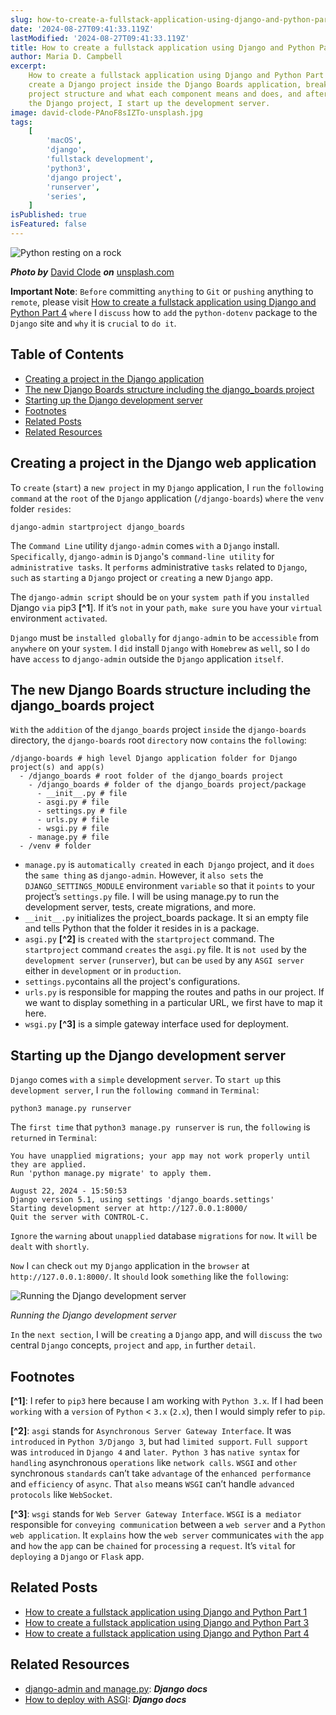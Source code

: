 ```yaml
---
slug: how-to-create-a-fullstack-application-using-django-and-python-part-2
date: '2024-08-27T09:41:33.119Z'
lastModified: '2024-08-27T09:41:33.119Z'
title: How to create a fullstack application using Django and Python Part 2
author: Maria D. Campbell
excerpt:
    How to create a fullstack application using Django and Python Part 2. I
    create a Django project inside the Django Boards application, break down the
    project structure and what each component means and does, and after creating
    the Django project, I start up the development server.
image: david-clode-PAnoF8sIZTo-unsplash.jpg
tags:
    [
        'macOS',
        'django',
        'fullstack development',
        'python3',
        'django project',
        'runserver',
        'series',
    ]
isPublished: true
isFeatured: false
---
```


![Python resting on a rock](david-clode-PAnoF8sIZTo-unsplash.jpg)

**_Photo by_** [David Clode](https://unsplash.com/@davidclode) **_on_**
[unsplash.com](https://unsplash.com/photos/a-close-up-of-a-snake-on-a-rock-PAnoF8sIZTo)

**Important Note**: `Before` committing `anything` to `Git` or `pushing`
anything to `remote`, please visit
[How to create a fullstack application using Django and Python Part 4](http://localhost:3000/blog/how-to-create-a-fullstack-application-using-django-and-python-part-4)
`where` I `discuss` how to `add` the `python-dotenv` package to the `Django`
site and `why` it is `crucial` to `do it`.

## Table of Contents

-   [Creating a project in the Django application](#creating-a-project-in-the-django-application)
-   [The new Django Boards structure including the django_boards project](#the-new-django-boards-structure-including-the-django-boards-project)
-   [Starting up the Django development server](#starting-up-the-django-development-server)
-   [Footnotes](#footnotes)
-   [Related Posts](#related-posts)
-   [Related Resources](#related-resources)

## Creating a project in the Django web application

To `create` (`start`) a `new project` in my `Django` application, I `run` the
`following command` at the `root` of the `Django` application (`/django-boards`)
`where` the `venv` folder `resides`:

```shell
django-admin startproject django_boards
```

The `Command Line` utility `django-admin` comes `with` a `Django` install.
`Specifically`, `django-admin` is `Django`'s `command-line utility` for
`administrative tasks`. It `performs` administrative `tasks` related to
`Django`, `such` as `starting` a `Django` project or `creating` a new `Django`
app.

The `django-admin script` should be `on` your `system path` if you `installed`
Django `via` pip3 **[^1**]. If it’s `not` in your `path`, `make sure` you `have`
your `virtual` environment `activated`.

`Django` must be `installed globally` for `django-admin` to be `accessible` from
`anywhere` on your `system`. I `did` install `Django` with `Homebrew` as `well`,
so I `do` have `access` to `django-admin` outside the `Django` application
`itself`.

## The new Django Boards structure including the django_boards project

`With` the `addition` of the `django_boards` project `inside` the
`django-boards` directory, the `django-boards` root `directory` now `contains`
the `following`:

```shell
/django-boards # high level Django application folder for Django project(s) and app(s)
  - /django_boards # root folder of the django_boards project
    - /django_boards # folder of the django_boards project/package
      - __init__.py # file
      - asgi.py # file
      - settings.py # file
      - urls.py # file
      - wsgi.py # file
    - manage.py # file
  - /venv # folder
```

-   `manage.py` is `automatically created` in each` Django` project, and it
    `does` the `same thing` as `django-admin`. However, it `also sets` the
    `DJANGO_SETTINGS_MODULE` environment `variable` so that it `points` to your
    project’s `settings.py` file. I will be using manage.py to run the
    development server, tests, create migrations, and more.
-   `__init__.py` initializes the project_boards package. It si an empty file
    and tells Python that the folder it resides in is a package.
-   `asgi.py` **[^2]** is `created` with the `startproject` command. The
    `startproject` command `creates` the `asgi.py` file. It is `not used` by the
    `development server` (`runserver`), but `can` be `used` by any `ASGI server`
    either in `development` or in `production`.
-   `settings.py`contains all the project's configurations.
-   `urls.py` is responsible for mapping the routes and paths in our project. If
    we want to display something in a particular URL, we first have to map it
    here.
-   `wsgi.py` **[^3]** is a simple gateway interface used for deployment.

## Starting up the Django development server

`Django` comes `with` a `simple` development `server`. To `start up` this
`development server`, I `run` the `following command` in `Terminal`:

```shell
python3 manage.py runserver
```

The `first time` that `python3 manage.py runserver` is `run`, the `following` is
`returned` in `Terminal`:

```shell
You have unapplied migrations; your app may not work properly until they are applied.
Run 'python manage.py migrate' to apply them.

August 22, 2024 - 15:50:53
Django version 5.1, using settings 'django_boards.settings'
Starting development server at http://127.0.0.1:8000/
Quit the server with CONTROL-C.
```

`Ignore` the `warning` about `unapplied` database `migrations` for `now`. It
`will` be `dealt` with `shortly`.

`Now` I `can` check `out` my `Django` application in the `browser` at
`http://127.0.0.1:8000/`. It `should` look `something` like the `following`:

![Running the Django  development server](runserver.png)

_Running the Django development server_

`In` the `next section`, I will be `creating` a `Django` app, and will `discuss`
the `two` central `Django` concepts, `project` and `app`, `in` further `detail`.

## Footnotes

**[^1]**: I refer to `pip3` here because I am working with `Python 3.x`. If I
had been `working` with a `version` of `Python` < `3.x` (`2.x`), then I would
simply refer to `pip`.

**[^2]**: `asgi` stands for `Asynchronous Server Gateway Interface`. It was
`introduced` in `Python 3/Django 3`, but had `limited support`. `Full support`
was `introduced` in `Django 4` and `later`.` Python 3` has `native syntax` for
`handling` asynchronous `operations` like `network calls`. `WSGI` and `other`
synchronous `standards` can’t take `advantage` of the `enhanced performance` and
`efficiency` of `async`. That `also` means `WSGI` can’t handle
`advanced protocols` like `WebSocket`.

**[^3]**: `wsgi` stands for `Web Server Gateway Interface`. `WSGI` is
a` mediator` responsible for `conveying communication` between a `web server`
and a `Python web application`. It `explains` how the `web server` communicates
`with` the `app` and `how` the `app` can be `chained` for `processing` a
`request`. It’s `vital` for `deploying` a `Django` or `Flask` app.

## Related Posts

-   [How to create a fullstack application using Django and Python Part 1](/blog/how-to-create-a-fullstack-application-using-django-and-python-part-1)
-   [How to create a fullstack application using Django and Python Part 3](/blog/how-to-create-a-fullstack-application-using-django-and-python-part-3)
-   [How to create a fullstack application using Django and Python Part 4](/blog/how-to-create-a-fullstack-application-using-django-and-python-part-4)

## Related Resources

-   [django-admin and manage.py](https://docs.djangoproject.com/en/5.1/ref/django-admin/):
    **_Django docs_**
-   [How to deploy with ASGI](https://docs.djangoproject.com/en/5.1/howto/deployment/asgi/):
    **_Django docs_**
